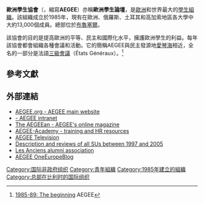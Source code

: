 {{Infobox Organization
|name         =歐洲學生協會<br />''Association des États Généraux des Étudiants de l'Europe''
|abbreviation = AEGEE-Europe
|image        = AEGGE logo.svg
|image_border =
|size         =
|caption      =
|map          = AEGEE-Network.svg
|msize        =
|mcaption     = 歐洲學生協會網絡
|motto        = Key to Europe
|formation    = 1985
|type         = 歐洲學生網絡
|headquarters = [[比利時|比利時]][[布魯塞爾|布魯塞爾]]
|location     = {{flag|Europe}}
|membership   = 13,000
|language     = 英語、法語
|leader_title = 主席
|leader_name  = Paul L. Smits
|affiliations = [[歐洲青年論壇|歐洲青年論壇]]、[[歐洲國際運動|歐洲國際運動]]、[[歐洲公民社會終生學習平台|歐洲公民社會終生學習平台]]、[[歐洲公民論壇|歐洲公民論壇]]、[[國際學生組織非正式論壇|國際學生組織非正式論壇]]
|num_staff    = 8
|budget       =
|website      = http://www.aegee.org http://www.facebook.org/aegee
}}

'''歐洲學生協會'''（{{lang-fr|Association des États Généraux des Étudiants de l'Europe}}，縮寫'''AEGEE'''）亦稱'''歐洲學生論壇'''，是[[歐洲|歐洲]]和世界最大的[[學生組織|學生組織]]。該組織成立於1985年，現有在歐洲、俄羅斯、土耳其和高加索地區各大學中大約13,000個成員。總部位於[[布魯塞爾|布魯塞爾]]。

該協會的目的是提高歐洲的平等、民主和國際化水平，擁護歐洲學生的利益。每年該協會都會組織各種會議和活動。它的簡稱AEGEE與民主發源地[[愛琴海|愛琴海]]相近，全名的一部分是法語[[三級會議_(法蘭西)|三級會議]]（États Généraux）。<ref name="History page on aegee.org">[http://www.aegee.org/about-aegee/the-brief-history-of-aegee/ 1985-89: The beginning] {{Wayback|url=http://www.aegee.org/about-aegee/the-brief-history-of-aegee/ |date=20131211071448 }} AEGEE</ref>

==參考文獻==
{{reflist}}

==外部連結==
* [http://www.aegee.org/ AEGEE.org - AEGEE main website] {{Wayback|url=http://www.aegee.org/ |date=20120626180018 }}
* [http://intranet.aegee.org/ - AEGEE intranet] {{Wayback|url=http://intranet.aegee.org/ |date=20210323210121 }}
* [http://www.zeus.aegee.org/magazine/ The AEGEEan - AEGEE's online magazine] {{Wayback|url=http://www.zeus.aegee.org/magazine/ |date=20210309194547 }}
* [http://www.aegee-academy.org/ AEGEE-Academy - training and HR resources] {{Wayback|url=http://www.aegee-academy.org/ |date=20210214101158 }}
* [https://web.archive.org/web/20180721192309/http://www.aegee.tv/ AEGEE Television]
* [https://web.archive.org/web/20071015093835/http://www.aegee.tue.nl/site-archive/su/ Description and reviews of all SUs between 1997 and 2005]
* [http://www.anciens.org/ Les Anciens alumni association] {{Wayback|url=http://www.anciens.org/ |date=20210123233036 }}
* [http://aegee-europe.blogspot.com/ AEGEE OneEuropeBlog] {{Wayback|url=http://aegee-europe.blogspot.com/ |date=20110708022032 }}

{{DEFAULTSORT:Association Des Etats Generaux Des Etudiants De L'europe}}

[[Category:国际非政府组织|Category:国际非政府组织]]
[[Category:青年組織|Category:青年組織]]
[[Category:1985年建立的組織|Category:1985年建立的組織]]
[[Category:总部在比利时的国际组织|Category:总部在比利时的国际组织]]